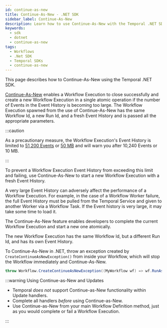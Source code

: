 ```yaml
---
id: continue-as-new
title: Continue-As-New - .NET SDK
sidebar_label: Continue-As-New
description: Learn how to use Continue-As-New with the Temporal .NET SDK to manage Workflow Event Histories, ensuring optimal performance by starting new Executions seamlessly.
keywords:
  - sdk
  - dotnet
  - continue-as-new
tags:
  - Workflows
  - .Net SDK
  - Temporal SDKs
  - continue-as-new
---
```


This page describes how to Continue-As-New using the Temporal .NET SDK.

[Continue-As-New](/workflows#continue-as-new) enables a Workflow Execution to close successfully and create a new Workflow Execution in a single atomic operation if the number of Events in the Event History is becoming too large.
The Workflow Execution spawned from the use of Continue-As-New has the same Workflow Id, a new Run Id, and a fresh Event History and is passed all the appropriate parameters.

:::caution

As a precautionary measure, the Workflow Execution's Event History is limited to [51,200 Events](https://github.com/temporalio/temporal/blob/e3496b1c51bfaaae8142b78e4032cc791de8a76f/service/history/configs/config.go#L382) or [50 MB](https://github.com/temporalio/temporal/blob/e3496b1c51bfaaae8142b78e4032cc791de8a76f/service/history/configs/config.go#L380) and will warn you after 10,240 Events or 10 MB.

:::

To prevent a Workflow Execution Event History from exceeding this limit and failing, use Continue-As-New to start a new Workflow Execution with a fresh Event History.

A very large Event History can adversely affect the performance of a Workflow Execution.
For example, in the case of a Workflow Worker failure, the full Event History must be pulled from the Temporal Service and given to another Worker via a Workflow Task.
If the Event history is very large, it may take some time to load it.

The Continue-As-New feature enables developers to complete the current Workflow Execution and start a new one atomically.

The new Workflow Execution has the same Workflow Id, but a different Run Id, and has its own Event History.

To Continue-As-New in .NET, throw an exception created by `CreateContinueAsNewException()` from inside your Workflow, which will stop the Workflow immediately and Continue-As-New.

```csharp
throw Workflow.CreateContinueAsNewException((MyWorkflow wf) => wf.RunAsync(myNewParam));
```

:::warning Using Continue-as-New and Updates

- Temporal _does not_ support Continue-as-New functionality within Update handlers.
- Complete all handlers _before_ using Continue-as-New.
- Use Continue-as-New from your main Workflow Definition method, just as you would complete or fail a Workflow Execution.

:::
